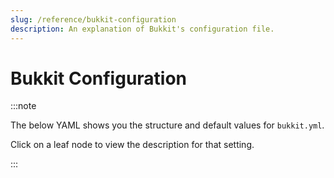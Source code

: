 ```yaml
---
slug: /reference/bukkit-configuration
description: An explanation of Bukkit's configuration file.
---
```


# Bukkit Configuration


:::note

The below YAML shows you the structure and default values for `bukkit.yml`.

Click on a leaf node to view the description for that setting.

:::

<ConfigDocBlock data={BukkitConfigSpec}/>
